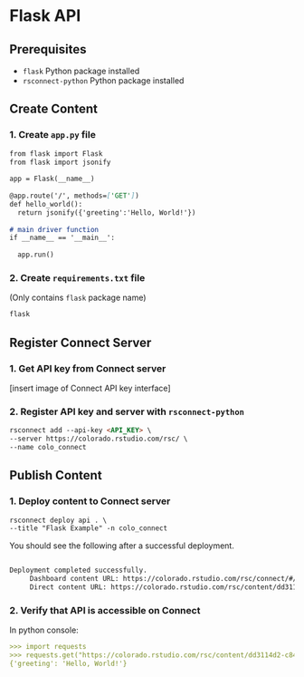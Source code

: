 # Flask API {.unnumbered}

## Prerequisites

* `flask` Python package installed
* `rsconnect-python` Python package installed

## Create Content {.numbered}

### 1. Create `app.py` file

````markdown
from flask import Flask
from flask import jsonify
 
app = Flask(__name__)
 
@app.route('/', methods=['GET'])
def hello_world():
  return jsonify({'greeting':'Hello, World!'})
 
# main driver function
if __name__ == '__main__':
 
  app.run()

````

### 2. Create `requirements.txt` file

(Only contains `flask` package name)

```markdown
flask

```

## Register Connect Server {.numbered}

### 1. Get API key from Connect server
[insert image of Connect API key interface]

### 2. Register API key and server with `rsconnect-python`

```markdown
rsconnect add --api-key <API_KEY> \
--server https://colorado.rstudio.com/rsc/ \
--name colo_connect
```

## Publish Content {.numbered}

### 1. Deploy content to Connect server

```markdown
rsconnect deploy api . \
--title "Flask Example" -n colo_connect
```

You should see the following after a successful deployment.

```markdown

Deployment completed successfully.
	 Dashboard content URL: https://colorado.rstudio.com/rsc/connect/#/apps/dd3114d2-c845-475a-971a-738d4f3ea5e7
	 Direct content URL: https://colorado.rstudio.com/rsc/content/dd3114d2-c845-475a-971a-738d4f3ea5e7/
```

### 2. Verify that API is accessible on Connect

In python console:

```markdown
>>> import requests
>>> requests.get("https://colorado.rstudio.com/rsc/content/dd3114d2-c845-475a-971a-738d4f3ea5e7").json()
{'greeting': 'Hello, World!'}
```
